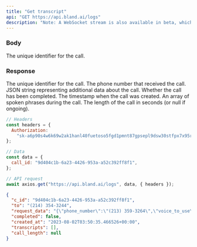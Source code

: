 ```yaml
---
title: "Get transcript"
api: "GET https://api.bland.ai/logs"
description: "Note: A WebSocket stream is also available in beta, which can be more efficient for receiving real-time updates. You can configure it within the developer portal."
---
```


### Body

<ParamField body="call_id" type="string">
  The unique identifier for the call.
</ParamField>

### Response

<ResponseField name="c_id" type="number">
  The unique identifier for the call.
</ResponseField>

<ResponseField name="to" type="string">
  The phone number that received the call.
</ResponseField>

<ResponseField name="request_data" type="string">
  JSON string representing additional data about the call.
</ResponseField>

<ResponseField name="completed" type="boolean">
  Whether the call has been completed.
</ResponseField>

<ResponseField name="created_at" type="string">
  The timestamp when the call was created.
</ResponseField>

<ResponseField name="transcripts" type="array of objects">
  An array of spoken phrases during the call.
</ResponseField>

<ResponseField name="call_length" type="number or null">
  The length of the call in seconds (or null if ongoing).
</ResponseField>

<RequestExample>

```javascript Example Request.js
// Headers
const headers = {
  Authorization:
    "sk-a6p90s4w6k69w2ak1hanl40fuetoso5fgd1pmnt87gpsepl9dsw30stfpx7x95r469",
};

// Data
const data = {
  call_id: "9d404c1b-6a23-4426-953a-a52c392ff8f1",
};

// API request
await axios.get("https://api.bland.ai/logs", data, { headers });
```

</RequestExample>

<ResponseExample>

```json Response
{
  "c_id": "9d404c1b-6a23-4426-953a-a52c392ff8f1",
  "to": "‭(214) 354-3244‬‬",
  "request_data": "{\"phone_number\":\"‭(213) 359-3264‬‬\",\"voice_to_use\":\"9zi0QxdETm3LtSjyZE7x\"}",
  "completed": false,
  "created_at": "2023-08-02T03:50:35.466526+00:00",
  "transcripts": [],
  "call_length": null
}
```

</ResponseExample>
